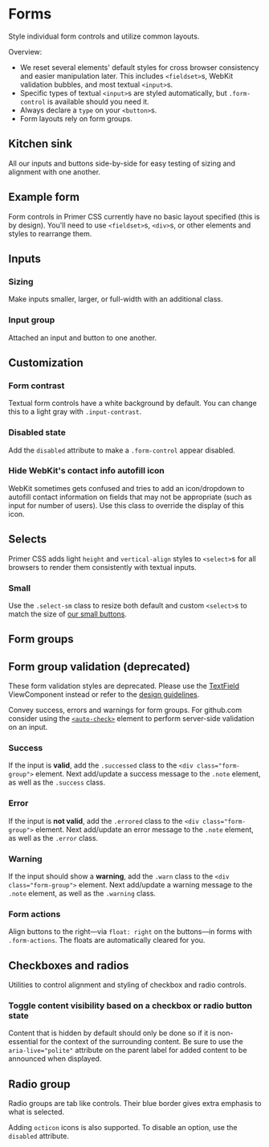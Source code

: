 

<Meta title="Deprecated/Forms/Docs" />

# Forms

Style individual form controls and utilize common layouts.

Overview:

- We reset several elements' default styles for cross browser consistency and easier manipulation later. This includes `<fieldset>`s, WebKit validation bubbles, and most textual `<input>`s.
- Specific types of textual `<input>`s are styled automatically, but `.form-control` is available should you need it.
- Always declare a `type` on your `<button>`s.
- Form layouts rely on form groups.

## Kitchen sink

All our inputs and buttons side-by-side for easy testing of sizing and alignment with one another.

<Canvas>
  <Story story={FormsStories.KitchenSink} />
</Canvas>

## Example form

Form controls in Primer CSS currently have no basic layout specified (this is by design). You'll need to use `<fieldset>`s, `<div>`s, or other elements and styles to rearrange them.

<Canvas>
  <Story story={FormsStories.BasicForm} />
</Canvas>

## Inputs

### Sizing

Make inputs smaller, larger, or full-width with an additional class.

<Canvas>
  <Story story={FormsStories.Sizes} />
</Canvas>

### Input group

Attached an input and button to one another.

<Canvas>
  <Story story={FormsStories.InputGroup} />
</Canvas>

## Customization

### Form contrast

Textual form controls have a white background by default. You can change this to a light gray with `.input-contrast`.

<Canvas>
  <Story story={FormsStories.Contrast} />
</Canvas>

### Disabled state

Add the `disabled` attribute to make a `.form-control` appear disabled.

<Canvas>
  <Story story={FormsStories.Disabled} />
</Canvas>

### Hide WebKit's contact info autofill icon

WebKit sometimes gets confused and tries to add an icon/dropdown to autofill contact information on fields that may not be appropriate (such as input for number of users). Use this class to override the display of this icon.

<Canvas>
  <Story story={FormsStories.HideWebkitAutofill} />
</Canvas>

## Selects

Primer CSS adds light `height` and `vertical-align` styles to `<select>`s for all browsers to render them consistently with textual inputs.

<Canvas>
  <Story story={FormsStories.Select} />
</Canvas>

### Small

Use the `.select-sm` class to resize both default and custom `<select>`s to match the size of [our small buttons](./buttons#default-buttons).

<Canvas>
  <Story story={FormsStories.SelectSmall} />
</Canvas>

## Form groups

<Canvas>
  <Story story={FormsStories.FormGroup} />
</Canvas>

## Form group validation (deprecated)

These form validation styles are deprecated. Please use the <a href="https://primer.style/view-components/components/alpha/textfield#with-a-validation-message">TextField</a> ViewComponent instead or refer to the <a href="https://primer.style/design/ui-patterns/forms#validation">design guidelines</a>.

Convey success, errors and warnings for form groups. For github.com consider using the [`<auto-check>`](https://github.github.io/web-systems-documentation/#custom-elements-auto-check-md) element to perform server-side validation on an input.

### Success

If the input is **valid**, add the `.successed` class to the `<div class="form-group">` element. Next add/update a success message to the `.note` element, as well as the `.success` class.

<Canvas>
  <Story story={FormsStories.ValidationSuccess} />
</Canvas>

### Error

If the input is **not valid**, add the `.errored` class to the `<div class="form-group">` element. Next add/update an error message to the `.note` element, as well as the `.error` class.

<Canvas>
  <Story story={FormsStories.ValidationError} />
</Canvas>

### Warning

If the input should show a **warning**, add the `.warn` class to the `<div class="form-group">` element. Next add/update a warning message to the `.note` element, as well as the `.warning` class.

<Canvas>
  <Story story={FormsStories.ValidationWarning} />
</Canvas>

### Form actions

Align buttons to the right—via `float: right` on the buttons—in forms with `.form-actions`. The floats are automatically cleared for you.

<Canvas>
  <Story story={FormsStories.FormActions} />
</Canvas>

## Checkboxes and radios

Utilities to control alignment and styling of checkbox and radio controls.

<Canvas>
  <Story story={FormsStories.CheckboxAndRadios} />
</Canvas>

### Toggle content visibility based on a checkbox or radio button state

Content that is hidden by default should only be done so if it is non-essential for the context of the surrounding content. Be sure to use the `aria-live="polite"` attribute on the parent label for added content to be announced when displayed.

<Canvas>
  <Story story={FormsStories.ToggleVisibility} />
</Canvas>

## Radio group

Radio groups are tab like controls. Their blue border gives extra emphasis to what is selected.

<Canvas>
  <Story story={FormsStories.RadioGroup} />
</Canvas>

Adding `octicon` icons is also supported. To disable an option, use the `disabled` attribute.

<Canvas>
  <Story story={FormsStories.WithOcticons} />
</Canvas>
